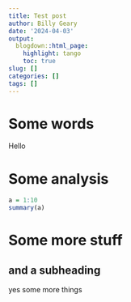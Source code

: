 ```yaml
---
title: Test post
author: Billy Geary
date: '2024-04-03'
output:
  blogdown::html_page:
    highlight: tango
    toc: true
slug: []
categories: []
tags: []
---
```


# Some words

Hello 

# Some analysis

```r
a = 1:10
summary(a)
```


# Some more stuff
## and a subheading

yes some more things